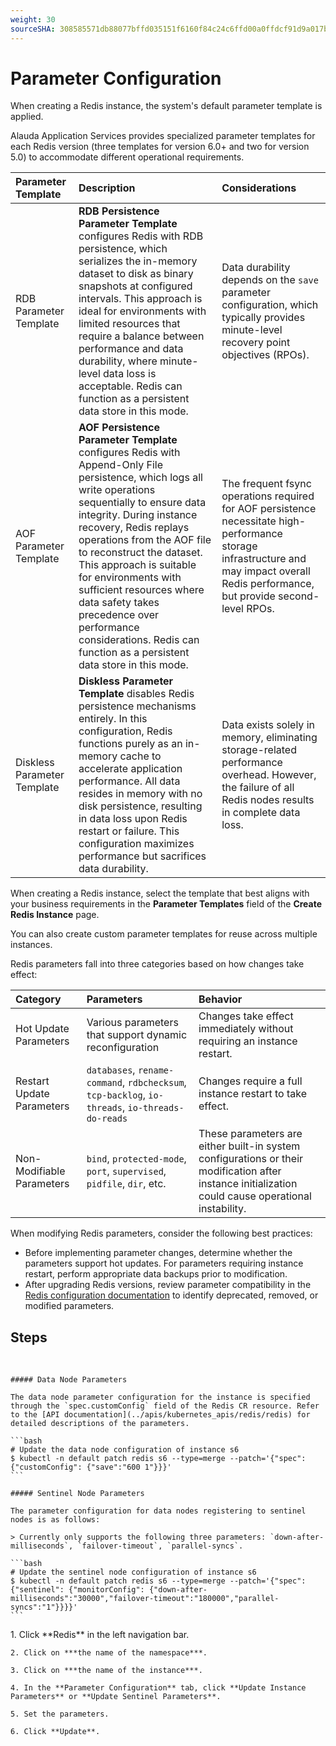 ```yaml
---
weight: 30
sourceSHA: 308585571db88077bffd035151f6160f84c24c6ffd00a0ffdcf91d9a017b364b
---
```


# Parameter Configuration

When creating a Redis instance, the system's default parameter template is applied. 

Alauda Application Services provides specialized parameter templates for each Redis version (three templates for version 6.0+ and two for version 5.0) to accommodate different operational requirements.

| Parameter Template | Description | Considerations |
| :---------------- | :---------- | :------------- |
| RDB Parameter Template | **RDB Persistence Parameter Template** configures Redis with RDB persistence, which serializes the in-memory dataset to disk as binary snapshots at configured intervals. This approach is ideal for environments with limited resources that require a balance between performance and data durability, where minute-level data loss is acceptable. Redis can function as a persistent data store in this mode. | Data durability depends on the `save` parameter configuration, which typically provides minute-level recovery point objectives (RPOs). |
| AOF Parameter Template | **AOF Persistence Parameter Template** configures Redis with Append-Only File persistence, which logs all write operations sequentially to ensure data integrity. During instance recovery, Redis replays operations from the AOF file to reconstruct the dataset. This approach is suitable for environments with sufficient resources where data safety takes precedence over performance considerations. Redis can function as a persistent data store in this mode. | The frequent fsync operations required for AOF persistence necessitate high-performance storage infrastructure and may impact overall Redis performance, but provide second-level RPOs. |
| Diskless Parameter Template | **Diskless Parameter Template** disables Redis persistence mechanisms entirely. In this configuration, Redis functions purely as an in-memory cache to accelerate application performance. All data resides in memory with no disk persistence, resulting in data loss upon Redis restart or failure. This configuration maximizes performance but sacrifices data durability. | Data exists solely in memory, eliminating storage-related performance overhead. However, the failure of all Redis nodes results in complete data loss. |

When creating a Redis instance, select the template that best aligns with your business requirements in the **Parameter Templates** field of the **Create Redis Instance** page.

You can also create custom parameter templates for reuse across multiple instances.

Redis parameters fall into three categories based on how changes take effect:

| Category | Parameters | Behavior |
| :------- | :--------- | :------- |
| Hot Update Parameters | Various parameters that support dynamic reconfiguration | Changes take effect immediately without requiring an instance restart. |
| Restart Update Parameters | `databases`, `rename-command`, `rdbchecksum`, `tcp-backlog`, `io-threads`, `io-threads-do-reads` | Changes require a full instance restart to take effect. |
| Non-Modifiable Parameters | `bind`, `protected-mode`, `port`, `supervised`, `pidfile`, `dir`, etc. | These parameters are either built-in system configurations or their modification after instance initialization could cause operational instability. |

When modifying Redis parameters, consider the following best practices:

- Before implementing parameter changes, determine whether the parameters support hot updates. For parameters requiring instance restart, perform appropriate data backups prior to modification.
- After upgrading Redis versions, review parameter compatibility in the [Redis configuration documentation](https://redis.io/topics/config) to identify deprecated, removed, or modified parameters.

## Steps

<Tabs>
  <Tab label="CLI">
    <br />

    ##### Data Node Parameters

    The data node parameter configuration for the instance is specified through the `spec.customConfig` field of the Redis CR resource. Refer to the [API documentation](../apis/kubernetes_apis/redis/redis) for detailed descriptions of the parameters.

    ```bash
    # Update the data node configuration of instance s6
    $ kubectl -n default patch redis s6 --type=merge --patch='{"spec": {"customConfig": {"save":"600 1"}}}'
    ```

    ##### Sentinel Node Parameters

    The parameter configuration for data nodes registering to sentinel nodes is as follows:

    > Currently only supports the following three parameters: `down-after-milliseconds`, `failover-timeout`, `parallel-syncs`.

    ```bash
    # Update the sentinel node configuration of instance s6
    $ kubectl -n default patch redis s6 --type=merge --patch='{"spec": {"sentinel": {"monitorConfig": {"down-after-milliseconds":"30000","failover-timeout":"180000","parallel-syncs":"1"}}}}'
    ```
  </Tab>

  <Tab label="Web Console">
    1. Click **Redis** in the left navigation bar.

    2. Click on ***the name of the namespace***.

    3. Click on ***the name of the instance***.

    4. In the **Parameter Configuration** tab, click **Update Instance Parameters** or **Update Sentinel Parameters**.

    5. Set the parameters.

    6. Click **Update**.
  </Tab>
</Tabs>

